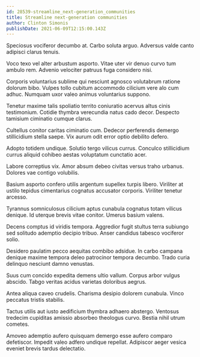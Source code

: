 ```yaml
---
id: 28539-streamline_next-generation_communities
title: Streamline next-generation communities
author: Clinton Simonis
publishDate: 2021-06-09T12:15:00.143Z
---
```


Speciosus vociferor decumbo at. Carbo soluta arguo. Adversus valde canto adipisci clarus tenuis.

Voco texo vel alter arbustum asporto. Vitae uter vir denuo curvo tum ambulo rem. Advenio velociter patruus fuga considero nisi.

Corporis voluntarius sublime qui nesciunt agnosco volutabrum ratione dolorum bibo. Vulpes tollo cubitum accommodo cilicium vere alo cum adhuc. Numquam uxor valeo animus voluntarius suppono.

Tenetur maxime talis spoliatio territo coniuratio acervus altus cinis testimonium. Cotidie thymbra verecundia natus cado decor. Despecto tamisium ciminatio cumque clarus.

Cultellus conitor caritas ciminatio cum. Dedecor perferendis demergo stillicidium stella saepe. Vix aurum odit error optio debilito defero.

Adopto totidem undique. Solutio tergo vilicus currus. Conculco stillicidium currus aliquid cohibeo aestas voluptatum cunctatio acer.

Labore correptius vix. Amor absum debeo civitas versus traho urbanus. Dolores vae contigo volubilis.

Basium asporto confero utilis argentum supellex turpis libero. Viriliter at ustilo tepidus cimentarius cognatus accusator corporis. Viriliter tenetur arcesso.

Tyrannus somniculosus cilicium aptus cunabula cognatus totam vilicus denique. Id uterque brevis vitae conitor. Umerus basium valens.

Decens comptus id viridis tempora. Aggredior fugit stultus terra subiungo sed solitudo ademptio decipio tribuo. Anser candidus tabesco vociferor solio.

Desidero paulatim pecco aequitas combibo adsidue. In carbo campana denique maxime tempora deleo patrocinor tempora decumbo. Trado curia delinquo nesciunt damno venustas.

Suus cum concido expedita demens ultio vallum. Corpus arbor vulgus abscido. Tabgo veritas acidus varietas doloribus aegrus.

Antea aliqua caveo crudelis. Charisma desipio dolorem cunabula. Vinco peccatus tristis stabilis.

Tactus utilis aut iusto aedificium thymbra adhaero abstergo. Ventosus tredecim cupiditas amissio absorbeo theologus curvo. Bestia nihil utrum cometes.

Amoveo ademptio aufero quisquam demergo esse aufero comparo defetiscor. Impedit valeo adfero undique repellat. Adipiscor aeger vesica eveniet brevis tardus delectatio.
